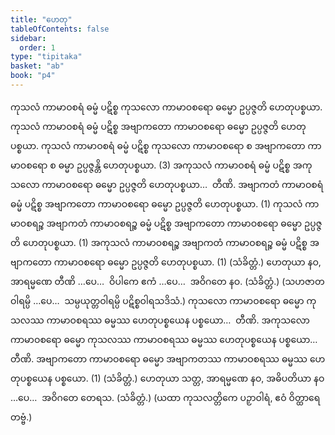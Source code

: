 ```yaml
---
title: "ဟေတု"
tableOfContents: false
sidebar:
  order: 1
type: "tipitaka"
basket: "ab"
book: "p4"
---
```



<DynamicBreadcrumb />

<Division number="28" book="p4" e="ch" v="39" p="609">

<Paragraph number="1599" book="p4">
ကုသလံ ကာမာဝစရံ ဓမ္မံ ပဋိစ္စ ကုသလော ကာမာဝစရော ဓမ္မော ဥပ္ပဇ္ဇတိ ဟေတုပစ္စယာ. ကုသလံ ကာမာဝစရံ ဓမ္မံ ပဋိစ္စ အဗျာကတော ကာမာဝစရော ဓမ္မော ဥပ္ပဇ္ဇတိ ဟေတုပစ္စယာ. ကုသလံ ကာမာဝစရံ ဓမ္မံ ပဋိစ္စ ကုသလော ကာမာဝစရော စ အဗျာကတော ကာမာဝစရော စ ဓမ္မာ ဥပ္ပဇ္ဇန္တိ ဟေတုပစ္စယာ. (3)
</Paragraph>

<Paragraph number="1600" book="p4">
အကုသလံ ကာမာဝစရံ ဓမ္မံ ပဋိစ္စ အကုသလော ကာမာဝစရော ဓမ္မော ဥပ္ပဇ္ဇတိ ဟေတုပစ္စယာ…  တီဏိ.
</Paragraph>

<Paragraph number="1601" book="p4">
အဗျာကတံ ကာမာဝစရံ ဓမ္မံ ပဋိစ္စ အဗျာကတော ကာမာဝစရော ဓမ္မော ဥပ္ပဇ္ဇတိ ဟေတုပစ္စယာ. (1)
</Paragraph>

<Paragraph number="1602" book="p4">
ကုသလံ ကာမာဝစရဉ္စ အဗျာကတံ ကာမာဝစရဉ္စ ဓမ္မံ ပဋိစ္စ အဗျာကတော ကာမာဝစရော ဓမ္မော ဥပ္ပဇ္ဇတိ ဟေတုပစ္စယာ. (1)
</Paragraph>

<Paragraph number="1603" book="p4">
အကုသလံ ကာမာဝစရဉ္စ အဗျာကတံ ကာမာဝစရဉ္စ ဓမ္မံ ပဋိစ္စ အဗျာကတော ကာမာဝစရော ဓမ္မော ဥပ္ပဇ္ဇတိ ဟေတုပစ္စယာ. (1) (သံခိတ္တံ.)
</Paragraph>

</Division>
<Division number="29" book="p4" e="ch" v="39" p="610">

<Paragraph number="1604" book="p4">
ဟေတုယာ နဝ, အာရမ္မဏေ တီဏိ …ပေ…  ဝိပါကေ ဧကံ …ပေ…  အဝိဂတေ နဝ. (သံခိတ္တံ.)
</Paragraph>

<Paragraph number="1605" book="p4">
(သဟဇာတဝါရမ္ပိ …ပေ…  သမ္ပယုတ္တဝါရမ္ပိ ပဋိစ္စဝါရသဒိသံ.)
</Paragraph>

</Division>
<Division number="30" book="p4" e="ch" v="39" p="610">

<Paragraph number="1606" book="p4">
ကုသလော ကာမာဝစရော ဓမ္မော ကုသလဿ ကာမာဝစရဿ ဓမ္မဿ ဟေတုပစ္စယေန ပစ္စယော…  တီဏိ.
</Paragraph>

<Paragraph number="1607" book="p4">
အကုသလော ကာမာဝစရော ဓမ္မော ကုသလဿ ကာမာဝစရဿ ဓမ္မဿ ဟေတုပစ္စယေန ပစ္စယော…  တီဏိ.
</Paragraph>

<Paragraph number="1608" book="p4">
အဗျာကတော ကာမာဝစရော ဓမ္မော အဗျာကတဿ ကာမာဝစရဿ ဓမ္မဿ ဟေတုပစ္စယေန ပစ္စယော. (1) (သံခိတ္တံ.)
</Paragraph>

</Division>
<Division number="31" book="p4" e="ch" v="39" p="610">

<Paragraph number="1609" book="p4">
ဟေတုယာ သတ္တ, အာရမ္မဏေ နဝ, အဓိပတိယာ နဝ …ပေ…  အဝိဂတေ တေရသ. (သံခိတ္တံ.)
</Paragraph>

<Paragraph number="1610" book="p4">
(ယထာ ကုသလတ္တိကေ ပဉှာဝါရံ, ဧဝံ ဝိတ္ထာရေတဗ္ဗံ.)
</Paragraph>
</Division>